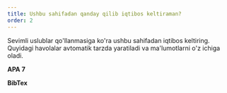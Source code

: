 ```yaml
---
title: Ushbu sahifadan qanday qilib iqtibos keltiraman?
order: 2
---
```



Sevimli uslublar qo'llanmasiga ko'ra ushbu sahifadan iqtibos keltiring. Quyidagi havolalar avtomatik tarzda yaratiladi va ma'lumotlarni o'z ichiga oladi.

**APA 7**
<CohendApaReference />

**BibTex**
<CohendBibTex />

